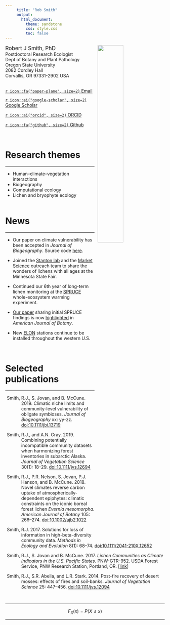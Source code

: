 ```yaml
---
     title: "Rob Smith"
     output:
       html_document:
         theme: sandstone
         css: style.css
         toc: false
---
```

<img src="images/rjs.png" style="border:0; margin-right: 10px; margin-left: 10px" align="right" width="40%" alt="">

<span style='font-size: 1.2em;'>Robert J Smith, PhD</span>  
Postdoctoral Research Ecologist  
Dept of Botany and Plant Pathology  
Oregon State University  
2082 Cordley Hall  
Corvallis, OR 97331-2902 USA  
\  

[`r icon::fa("paper-plane", size=2)` Email](smithr2@oregonstate.edu){target="_blank"}

[`r icon::ai("google-scholar", size=2)` Google Scholar ](http://scholar.google.com/citations?user=YkwN1lAAAAAJ){target="_blank"}

[`r icon::ai("orcid", size=2)` ORCID](http://orcid.org/0000-0001-5085-634X){target="_blank"}

[`r icon::fa("github", size=2)` Github ](https://github.com/phytomosaic/){target="_blank"}

\  
\  

# Research themes
******  

- Human–climate–vegetation interactions  
- Biogeography  
- Computational ecology  
- Lichen and bryophyte ecology  
\  


# News
******  

- Our paper on climate vulnerability has been accepted in *Journal of Biogeography*. Source code [here](https://github.com/phytomosaic/vuln){target="_blank"}.  

- Joined the [Stanton lab](https://cbs.umn.edu/contacts/daniel-stanton-0){target="_blank"} and the [Market Science](https://cbs.umn.edu/market-science/about){target="_blank"} outreach team to share the wonders of lichens with all ages at the Minnesota State Fair.  

- Continued our 6th year of long-term lichen monitoring at the [SPRUCE](https://mnspruce.ornl.gov){target="_blank"} whole-ecosystem warming experiment.  

- [Our paper](https://doi.org/10.1002/ajb2.1022){target="_blank"} sharing initial SPRUCE findings is now [highlighted](https://doi.org/10.1002/ajb2.1036){target="_blank"} in *American Journal of Botany*.  

- New [ELON](https://elonpreview.weebly.com/){target="_blank"} stations continue to be installed throughout the western U.S.  

\  

# Selected publications
******  

<p style="padding-left:10%; text-indent:-10%;">
Smith, R.J., S. Jovan, and B. McCune. 2019. Climatic niche limits and community-level vulnerability of obligate symbioses. *Journal of Biogeography* xx: yy-zz. [doi:10.1111/jbi.13719](https://doi.org/10.1111/jbi.13719){target="_blank"}</p>

<p style="padding-left:10%; text-indent:-10%;">
Smith, R.J., and A.N. Gray. 2019. Combining potentially incompatible community datasets when harmonizing forest inventories in subarctic Alaska. *Journal of Vegetation Science* 30(1): 18–29. [doi:10.1111/jvs.12694](https://doi.org/10.1111/jvs.12694){target="_blank"}</p>

<p style="padding-left:10%; text-indent:-10%;">
Smith, R.J., P.R. Nelson, S. Jovan, P.J. Hanson, and B. McCune. 2018. Novel climates reverse carbon uptake of atmospherically-dependent epiphytes: climatic constraints on the iconic boreal forest lichen *Evernia mesomorpha*. *American Journal of Botany* 105: 266–274. [doi:10.1002/ajb2.1022](https://doi.org/10.1002/ajb2.1022){target="_blank"}</p>

<p style="padding-left:10%; text-indent:-10%;">
Smith, R.J. 2017. Solutions for loss of information in high-beta-diversity community data. *Methods in Ecology and Evolution* 8(1): 68–74. [doi:10.1111/2041-210X.12652](https://doi.org/10.1111/2041-210X.12652){target="_blank"}</p>

<p style="padding-left:10%; text-indent:-10%;">
Smith, R.J., S. Jovan and B. McCune. 2017. *Lichen Communities as Climate Indicators in the U.S. Pacific States*. PNW-GTR-952. USDA Forest Service, PNW Research Station, Portland, OR.  [[link](https://www.fs.usda.gov/treesearch/pubs/54532){target="_blank"}]</p>

<p style="padding-left:10%; text-indent:-10%;">
Smith, R.J., S.R. Abella, and L.R. Stark. 2014. Post-fire recovery of desert mosses: effects of fires and soil-banks. *Journal of Vegetation Science* 25: 447–456. [doi:10.1111/jvs.12094](https://doi.org/10.1111/jvs.12094){target="_blank"}</p>

\  

******  

$$F_{X}(x) = P(X \le x)$$

******  


